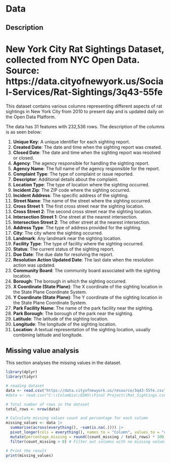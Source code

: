 # Data

## Description
# New York City Rat Sightings Dataset, collected from NYC Open Data. Source: https://data.cityofnewyork.us/Social-Services/Rat-Sightings/3q43-55fe
This dataset contains various columns representing different aspects of rat sightings in New York City from 2010 to present day and is updated daily on the Open Data Platform.

The data has 31 features with 232,536 rows. The description of the columns is as seen below:

1. **Unique Key**: A unique identifier for each sighting report.
2. **Created Date**: The date and time when the sighting report was created.
3. **Closed Date**: The date and time when the sighting report was resolved or closed.
4. **Agency**: The agency responsible for handling the sighting report.
5. **Agency Name**: The full name of the agency responsible for the report.
6. **Complaint Type**: The type of complaint or issue reported.
7. **Descriptor**: Additional details about the complaint.
8. **Location Type**: The type of location where the sighting occurred.
9. **Incident Zip**: The ZIP code where the sighting occurred.
10. **Incident Address**: The specific address of the sighting.
11. **Street Name**: The name of the street where the sighting occurred.
12. **Cross Street 1**: The first cross street near the sighting location.
13. **Cross Street 2**: The second cross street near the sighting location.
14. **Intersection Street 1**: One street at the nearest intersection.
15. **Intersection Street 2**: The other street at the nearest intersection.
16. **Address Type**: The type of address provided for the sighting.
17. **City**: The city where the sighting occurred.
18. **Landmark**: Any landmark near the sighting location.
19. **Facility Type**: The type of facility where the sighting occurred.
20. **Status**: The current status of the sighting report.
21. **Due Date**: The due date for resolving the report.
22. **Resolution Action Updated Date**: The last date when the resolution action was updated.
23. **Community Board**: The community board associated with the sighting location.
24. **Borough**: The borough in which the sighting occurred.
25. **X Coordinate (State Plane)**: The X coordinate of the sighting location in the State Plane Coordinate System.
26. **Y Coordinate (State Plane)**: The Y coordinate of the sighting location in the State Plane Coordinate System.
27. **Park Facility Name**: The name of the park facility near the sighting.
28. **Park Borough**: The borough of the park near the sighting.
29. **Latitude**: The latitude of the sighting location.
30. **Longitude**: The longitude of the sighting location.
31. **Location**: A textual representation of the sighting location, usually combining latitude and longitude.

## Missing value analysis
This section analyses the missing values in the dataset.
```r
library(dplyr)
library(tidyr)

# reading dataset
data <- read.csv("https://data.cityofnewyork.us/resource/3q43-55fe.csv")
#data <- read.csv("C:\\Columbia\\EDAV\\Final Project\\Rat_Sightings.csv")

# Total number of rows in the dataset
total_rows <- nrow(data)

# Calculate missing values count and percentage for each column
missing_values <- data |> 
  summarise(across(everything(), ~sum(is.na(.)))) |>
  pivot_longer(cols = everything(), names_to = "Column", values_to = "count_missing") |>
  mutate(percentage_missing = round((count_missing / total_rows) * 100,2)) |>
  filter(count_missing > 0) # Filter out columns with no missing values

# Print the result
print(missing_values)
```

